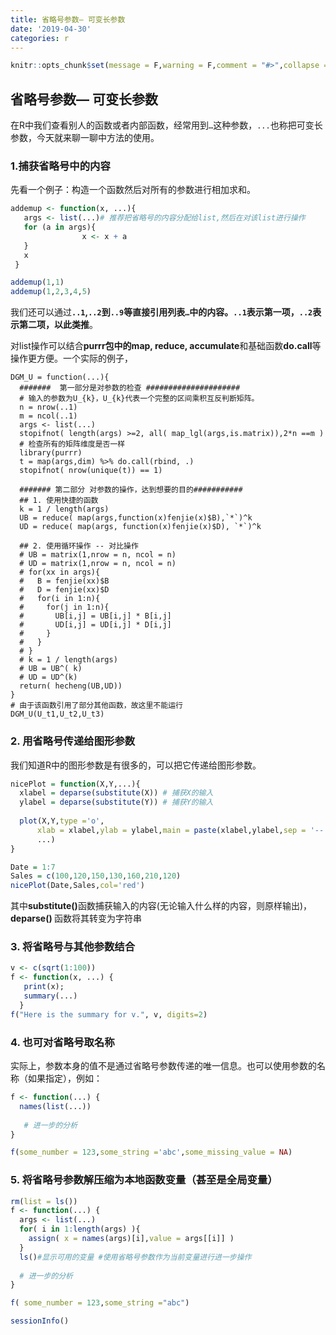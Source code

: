 ```yaml
---
title: 省略号参数— 可变长参数
date: '2019-04-30'
categories: r
---
```



```r
knitr::opts_chunk$set(message = F,warning = F,comment = "#>",collapse = TRUE)
```

## 省略号参数— 可变长参数

​		在R中我们查看别人的函数或者内部函数，经常用到`…`这种参数，`...`也称把可变长参数，今天就来聊一聊中方法的使用。

### 1.捕获省略号中的内容

先看一个例子：构造一个函数然后对所有的参数进行相加求和。

```r
addemup <- function(x, ...){
   args <- list(...)# 推荐把省略号的内容分配给list,然后在对该list进行操作
   for (a in args){
   			    x <- x + a 
   } 
   x
 }

addemup(1,1)
addemup(1,2,3,4,5)

```

我们还可以通过**`..1`,`..2`到`..9`等直接引用列表`…`中的内容。`..1`表示第一项，`..2`表示第二项，以此类推**。

对list操作可以结合**purrr包中的map, reduce, accumulate**和基础函数**do.call**等 操作更方便。一个实际的例子，

```
DGM_U = function(...){
  #######  第一部分是对参数的检查 #####################
  # 输入的参数为U_{k}，U_{k}代表一个完整的区间乘积互反判断矩阵。
  n = nrow(..1)
  m = ncol(..1)
  args <- list(...)
  stopifnot( length(args) >=2, all( map_lgl(args,is.matrix)),2*n ==m )
  # 检查所有的矩阵维度是否一样
  library(purrr)
  t = map(args,dim) %>% do.call(rbind, .) 
  stopifnot( nrow(unique(t)) == 1)
  
  ####### 第二部分 对参数的操作，达到想要的目的###########
  ## 1. 使用快捷的函数
  k = 1 / length(args)
  UB = reduce( map(args,function(x)fenjie(x)$B),`*`)^k
  UD = reduce( map(args, function(x)fenjie(x)$D), `*`)^k
  
  ## 2. 使用循环操作 -- 对比操作
  # UB = matrix(1,nrow = n, ncol = n)
  # UD = matrix(1,nrow = n, ncol = n)
  # for(xx in args){
  #   B = fenjie(xx)$B
  #   D = fenjie(xx)$D
  #   for(i in 1:n){
  #     for(j in 1:n){
  #       UB[i,j] = UB[i,j] * B[i,j]
  #       UD[i,j] = UD[i,j] * D[i,j]
  #     }
  #   }
  # }
  # k = 1 / length(args)
  # UB = UB^( k)
  # UD = UD^(k)
  return( hecheng(UB,UD))
}
# 由于该函数引用了部分其他函数，故这里不能运行
DGM_U(U_t1,U_t2,U_t3)
```



### 2. 用省略号传递给图形参数

我们知道R中的图形参数是有很多的，可以把它传递给图形参数。

```r
nicePlot = function(X,Y,...){
  xlabel = deparse(substitute(X)) # 捕获X的输入
  ylabel = deparse(substitute(Y)) # 捕获Y的输入
  
  plot(X,Y,type ='o',
      xlab = xlabel,ylab = ylabel,main = paste(xlabel,ylabel,sep = '--'),
      ...)
}

Date = 1:7
Sales = c(100,120,150,130,160,210,120)
nicePlot(Date,Sales,col='red')
```

其中**substitute()**函数捕获输入的内容(无论输入什么样的内容，则原样输出)，**deparse() **函数将其转变为字符串



### 3. 将省略号与其他参数结合

```r
v <- c(sqrt(1:100))
f <- function(x, ...) { 
   print(x); 
   summary(...)
  }
f("Here is the summary for v.", v, digits=2)
```



### 4. 也可对省略号取名称

实际上，参数本身的值不是通过省略号参数传递的唯一信息。也可以使用参数的名称（如果指定），例如：

```r
f <- function(...) {
  names(list(...))
  
   # 进一步的分析
}

f(some_number = 123,some_string ='abc',some_missing_value = NA)

```

### 5. 将省略号参数解压缩为本地函数变量（甚至是全局变量）

```r
rm(list = ls())
f <- function(...) {
  args <- list(...)
  for( i in 1:length(args) ){ 
    assign( x = names(args)[i],value = args[[i]] )
  }
  ls()#显示可用的变量 #使用省略号参数作为当前变量进行进一步操作
  
  # 进一步的分析
}

f( some_number = 123,some_string ="abc")
```

```r
sessionInfo()
```
